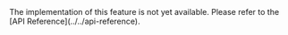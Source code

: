 <PlatformWrapper platform="electron">
The <Vpl k="NAME" /> implementation of this feature is not yet available. Please refer to the [API Reference](../../api-reference).
</PlatformWrapper>
